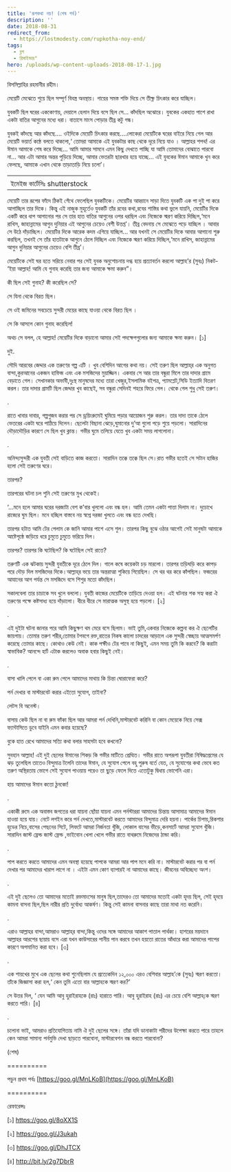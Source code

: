 ```yaml
---
title: 'রূপকথা নয়! (শেষ পর্ব)'
description: ''
date: 2018-08-31
redirect_from:
  - https://lostmodesty.com/rupkotha-noy-end/
tags:
  - ব্লগ
  - রিমাইন্ডার"
hero: /uploads/wp-content-uploads-2018-08-17-1.jpg
---
```


বিসমিল্লাহির রহমানীর রহীম।

মেয়েটি মেঝেতে শুয়ে ছিল সম্পূর্ণ বিবস্ত্র অবস্থায়। গায়ের সমস্ত শক্তি দিয়ে সে তীক্ষ্ণ চিৎকার করে যাচ্ছিল।

যুবকটি ছিল ঘরের এককোণায়, দেয়ালে হেলান দিয়ে বসে ছিল সে... কাঁদছিল অঝোরে। যুবকের একহাত পাশে রাখা একটা বাতির আগুনের মধ্যে ধরা। বাতাসে মাংস পোড়ার তীব্র কটু গন্ধ।

যুবকই কাঁদছে আর কাঁদছে.... ওইদিকে মেয়েটি চিৎকার করছে....লোকেরা মেয়েটিকে ঘরের বাইরে নিয়ে গেল আর মেয়েটি ভয়ার্ত কন্ঠে বলতে থাকলো,‘ তোমরা আমাকে এই যুবকটার কাছ থেকে দূরে নিয়ে যাও । আল্লাহর শপথ! এর ঈমান আমাকে শেষ করে দিচ্ছে... আমি আমার সামনে এমন কিছু দেখতে পাচ্ছি যা আমি তোমাদের বোঝাতে পারবো না... আর এটা আমার অন্তর পুড়িয়ে দিচ্ছে, আমার ভেতরটা ছারখার হয়ে যাচ্ছে... এই যুবকের ঈমান আমাকে খুন করে ফেলছে, আমাকে এখান থেকে তাড়াতাড়ি নিয়ে চলো’।

|                              |
| ---------------------------- |
|                              |
| ইমেইজ কার্টেসিঃ shutterstock |

মেয়েটি তার রূপের ফাঁদে ঠিকই গেঁথে ফেলেছিল যুবকটিকে। মেয়েটির আহ্বানে সাড়া দিতে যুবকটি এক পা দুই পা করে আগাচ্ছিল তার দিকে। কিন্তু এই নাজুক মুহূর্তেও যুবকটি তাঁর রবের কথা,রবের শাস্তির কথা ভুলে যায়নি, মেয়েটির দিকে একটি করে ধাপ আগানোর পর সে তার হাত বাতির আগুনের ওপর ধরছিল এবং নিজেকে স্মরণ করিয়ে দিচ্ছিল,‘মনে রাখিস, জাহান্নামের আগুন দুনিয়ার এই আগুনের চেয়েও বেশী উত্তপ্ত’। তীব্র বেদনায় সে মেঝেতে পড়ে যাচ্ছিল । আবার সে উঠে দাঁড়াচ্ছিল। মেয়েটির দিকে আরেক কদম এগিয়ে যাচ্ছিল... আর যখনই সে মেয়েটির দিকে আবার আগানো শুরু করছিল, তখনই সে তাঁর হাতটাকে আগুনে ঠেলে দিচ্ছিল এবং নিজেকে স্মরণ করিয়ে দিচ্ছিল,‘মনে রাখিস, জাহান্নামের আগুন দুনিয়ার আগুনের চেয়েও বেশি তীব্র’।

মেয়েটিকে সেই ঘর হতে সরিয়ে নেবার পর সেই যুবক অনুশোচনায় দগ্ধ হয়ে প্রত্যাবর্তন করলো আল্লাহ’র (সুবঃ) নিকট- ‘ইয়া আল্লাহ! আমি যে গুনাহ করেছি তার জন্য আমাকে ক্ষমা করুন”।

কী ছিল সেই গুনাহ? কী করেছিল সে?

সে যিনা থেকে বিরত ছিল।

সে ওই জমিনের সবচেয়ে সুন্দরী মেয়ের কাছে যাওয়া থেকে বিরত ছিল ।

সে কি আসলে কোন গুনাহ করেছিল!

অথচ সে বলল, হে আল্লাহ! মেয়েটির দিকে বাড়ানো আমার সেই পদক্ষেপগুলোর জন্য আমাকে ক্ষমা করুন। \[১]

দুই.

সৌদি আরবের জেদ্দার এক তরুণের গল্প এটি । খুব বেশিদিন আগের কথা নয়। সেই তরুণ ছিল আল্লাহ্‌র এক অনুগত বান্দা,কুরআনের একজন হাফিজ এবং এক মসজিদের মুয়াজ্জিন। একবার সে আর তার বন্ধুরা মিলে তার দাদার গ্রামে বেড়াতে গেল। সেখানকার অভাবী,দুঃস্থ মানুষদের মধ্যে তারা খেজুর,ইসলামিক বইপত্র, প্যামপ্লেট,সিডি ইত্যাদি বিতরণ করল। তার দাদার গ্রামটি ছিল জেদ্দার খুব কাছেই, সব বন্ধুরা সেদিনই শহরে ফিরে গেল। থেকে গেল শুধু সেই তরুণ।

.

রাতে খাবার দাবার, গল্পগুজব করার পর সে ড্রয়িংরুমেই ঘুমিয়ে পড়ার আয়োজন শুরু করল। তার দাদা তাকে ঠেলে ভেতরের একটা ঘরে পাঠিয়ে দিলেন। ছেলেটা বিছানা ঝেড়ে,ঘুমানোর দু’আ গুলো পড়ে শুয়ে পড়লো। সারাদিনের দৌড়াদৌড়ির কারণে সে ছিল খুব ক্লান্ত। গভীর ঘুমে তলিয়ে যেতে খুব একটা সময় লাগলোনা।

.

অনিন্দ্যসুন্দরী এক যুবতী সেই বাড়িতে কাজ করতো। সারাদিন তক্কে তক্কে ছিল সে।রাত গভীর হতেই সে সটান হাজির হলো সেই তরুণের ঘরে।

তারপর?

তারপরের ঘটনা চল শুনি সেই তরুণের মুখ থেকেই।

‘...মনে হলে আমার ঘরের দরজাটা বেশ ক’বার খুললো এবং বন্ধ হল। আমি তেমন একটা পাত্তা দিলাম না। দুচোখে রাজ্যের ঘুম ছিল। মনে হচ্ছিল বাস্তবে নয় স্বপ্নে দরজা খুলতে এবং বন্ধ হতে দেখছি।

তারপর হটাত আমি টের পেলাম কে জানি আমার পাশে এসে শুল। তারপর কিছু বুঝে ওঠার আগেই সেই মানুষটা আমাকে আষ্টেপৃষ্ঠে জড়িয়ে ধরে চুমুতে চুমুতে ভরিয়ে দিল।

তারপর? তারপর কি ঘটেছিল? কি ঘটেছিল সেই রাতে?

তরুণটি এক ঝটকায় সুন্দরী যুবতীকে দূরে ঠেলে দিল। গালে কষে কয়েকটা চড় মারলো। তারপর তড়িঘড়ি করে কাপড় পরে দৌড় দিল মসজিদের দিকে।আল্লাহ্‌র ভয়ে তার অন্তরাত্মা শুকিয়ে গিয়েছিল। সে থর থর করে কাঁপছিল। ফজরের আযানের আগ পর্যন্ত সে মসজিদে বসে শিশুর মতো কাঁদছিল।

সকালবেলা তার চাচাকে সব খুলে বললো। যুবতী কাজের মেয়েটিকে তাড়িয়ে দেওয়া হল। এই ঘটনার শক সহ্য করা ঐ তরুণের পক্ষে কষ্টসাধ্য হয়ে দাঁড়ালো। ধীরে ধীরে সে মারাত্মক অসুস্থ হয়ে পড়লো। \[২]

.

এই দুইটা ঘটনা জানার পরে আমি কিছুক্ষণ থম মেরে বসে ছিলাম। ভাই তুমি,একবার নিজেকে কল্পনা কর ঐ ছেলেটির জায়গায়। তোমার তরুণ শরীর,তোমার টগবগে রক্ত,রাতের নিকষ কালো চাদরের আড়ালে এক সুন্দরী স্বেচ্ছায় আত্মসমর্পণ করেছে তোমার কাছে। কোথাও কেউ নেই। কাক পক্ষীও টের পাবে না কিছুই, এমন সময় তুমি কি করবে? কি করাটা স্বাভাবিক? আনন্দে হার্ট এটাক করলেও অবাক হবার কিছুই নেই।

.

বাসা খালি পেলে বা একা রুম পেলে আমাদের মাথায় কি চিন্তা ঘোরাফেরা করে?

পর্ন দেখার বা মাস্টারবেট করার এইতো সুযোগ, তাইনা?

লেটস বি অনেস্ট।

বাসায় কেউ ছিল না বা রুম ফাঁকা ছিল আর আমরা পর্ন দেখিনি,মাস্টারবেট করিনি বা কোন মেয়েকে নিয়ে সেক্স ফ্যান্টাসিতে ডুবে যাইনি এমন কবার হয়েছে?

বুকে হাত রেখে আমাদের সত্যি কথা বলার সাহসটা হবে কখনো?

সুবহান আল্লাহ! এই দুই ছেলের ঈমানের শিকড় কি গভীর মাটিতে প্রেত্থিত। গভীর রাতে অপরূপা যুবতীরা নিষিদ্ধপ্রেমের যে ঝড় তুলেছিল তাতেও বিন্দুমাত্র টলেনি তাদের ঈমান, যে সুযোগ পেলে বহু পুরুষ বর্তে যেত, যে সুযোগের কথা ভেবে কত তরুণ অস্থিরতায় ভোগে সেই সুযোগ পাওয়ায় পরেও তা ছুড়ে ফেলে দিতে এতোটুকু দ্বিধায় ভোগেনি এরা।

হায় আমাদের ঈমান কতো ঠুনকো!

.

একাকী রুমে এক অবাস্তব জগতের ধরা যায়না ছোঁয়া যায়না এমন পর্নস্টাররা আমাদের চিন্তায় আসামাত্র আমাদের ঈমান হাওয়া হয়ে যায়। নেটে লগইন করে পর্ন দেখতে,মাস্টারবেট করতে আমাদের বিন্দুমাত্র দেরি হয়না। পার্কের চিপায়,রিকশার হুডের নিচে,বাসের পেছনের সিটে, লিফটে আমরা নির্জনতা খুঁজি, লোকাল বাসের ভীড়ে,কনসার্টে আমরা সুযোগ খুঁজি। সারাদিন জাস্ট ফ্রেন্ড জাস্ট ফ্রেন্ড ,ভাইবোন খেলা খেলে গভীর রাতে বাথরুমে নিজেদের ঠান্ডা করি।

.

পাপ করতে করতে আমাদের এমন অবস্থা হয়েছে পাপকে আমরা আর পাপ মনে করি না। মাস্টারবেট করার পর বা পর্ন দেখার পর আমাদের খারাপ লাগে না । এইটা এমন কোণ ব্যাপারই না আমাদের কাছে। জীবনের অবিচ্ছেদ্য অংশ।

.

এই দুই ছেলেও তো আমাদের মতোই রক্তমাংসের মানুষ ছিল,তাদেরও তো আমাদের মতোই একটা হৃদয় ছিল, সেই হৃদয়ে কামনা বাসনা ছিল,ছিল নারীর প্রতি দুর্বোধ্য আকর্ষণ। কিন্তু সেই কামনা বাসনার কাছে তারা মাথা নত করেনি।

.

এরাও আল্লাহর বান্দা,আমরাও আল্লাহ্‌র বান্দা,কিন্তু ওদের সঙ্গে আমাদের আকাশ পাতাল পার্থক্য। হাশরের ময়দানে আল্লাহর আরশের ছায়ায় বসে এরা যখন কাউসারের পানীয় পান করবে তখন হয়তো রাতের আঁধারে করা আমাদের পাপের কারণে অপমানিত করা হবে। \[৩]

.

এক শায়খের মুখে এক ছেলের কথা শুনেছিলাম যে প্রত্যেকদিন ১২,০০০ এরও বেশিবার আল্লাহ’কে (সুবঃ) স্মরণ করতো। তাঁকে জিজ্ঞাসা করা হল,‘ কেন তুমি এতো বার আল্লাহকে স্মরণ কর?’

সে উত্তর দিল, ‘ যেন আমি আবু হুরাইরাহকে (রাঃ) হারাতে পারি। আবু হুরাইরাহ (রাঃ) এর চেয়ে বেশি আল্লাহ্‌কে স্মরণ করতে পারি। \[৪]

.

চলোনা ভাই, আমরাও প্রতিযোগিতায় নামি ঐ দুই ছেলের সঙ্গে। তাঁরা যদি ডানাকাটা পরীদের উপেক্ষা করতে পারে তাহলে কেন আমরা সামান্য পর্নমুভি দেখা ছাড়তে পারবোনা, মাস্টারবেশন বন্ধ করতে পারবোনা?

(শেষ)

==========

পড়ুন প্রথম পর্বঃ [https://goo.gl/MnLKoB](https://goo.gl/MnLKoB)

==========

রেফারেন্সঃ

\[১] https://goo.gl/8oXX1S

\[২] https://goo.gl/J3ukah

\[৩] https://goo.gl/DhJTCX

\[৪] http://bit.ly/2g7DbrR
